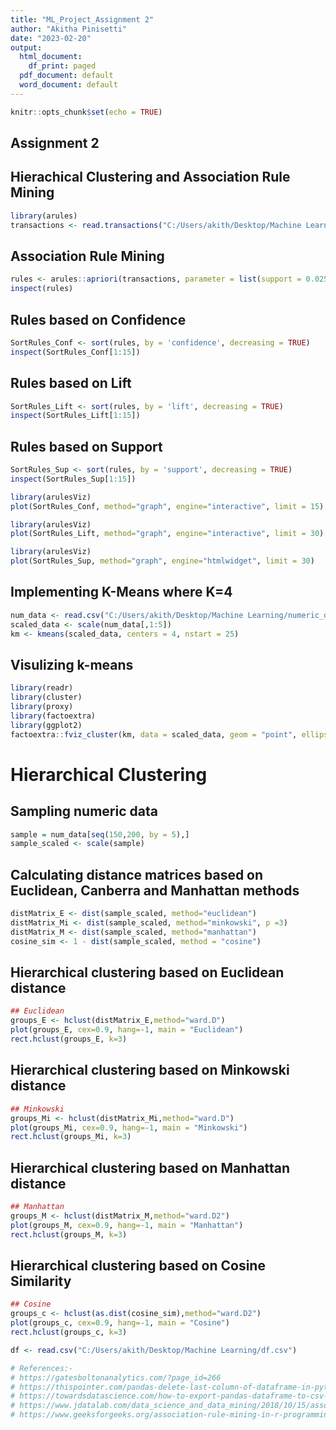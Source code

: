 ---
title: "ML_Project_Assignment 2"
author: "Akitha Pinisetti"
date: "2023-02-20"
output:
  html_document:
    df_print: paged
  pdf_document: default
  word_document: default
---

```{r setup, include=FALSE}
knitr::opts_chunk$set(echo = TRUE)
```

**Assignment 2**
----------------------------------------------------------------------------------------------------------------------------------------------------------------------------------
**Hierachical Clustering and Association Rule Mining**
--------------------------------------------------------------------------------------------------------------------------------------------------------------------------
```{r}
library(arules)
transactions <- read.transactions("C:/Users/akith/Desktop/Machine Learning/transactions_data.csv", format = "basket", rm.duplicates = FALSE, cols = NULL, sep = ",")
```
## Association Rule Mining
```{r}
rules <- arules::apriori(transactions, parameter = list(support = 0.025, confidence = 0.03, minlen = 2))
inspect(rules)
```

## Rules based on Confidence
```{r}
SortRules_Conf <- sort(rules, by = 'confidence', decreasing = TRUE)
inspect(SortRules_Conf[1:15])
```
## Rules based on Lift
```{r}
SortRules_Lift <- sort(rules, by = 'lift', decreasing = TRUE)
inspect(SortRules_Lift[1:15])
```
## Rules based on Support
```{r}
SortRules_Sup <- sort(rules, by = 'support', decreasing = TRUE)
inspect(SortRules_Sup[1:15])
```
```{r}
library(arulesViz)
plot(SortRules_Conf, method="graph", engine="interactive", limit = 15)
```
```{r}
library(arulesViz)
plot(SortRules_Lift, method="graph", engine="interactive", limit = 30)
```

```{r}
library(arulesViz)
plot(SortRules_Sup, method="graph", engine="htmlwidget", limit = 30)
```


## Implementing K-Means where K=4
```{r}
num_data <- read.csv("C:/Users/akith/Desktop/Machine Learning/numeric_df.csv")
scaled_data <- scale(num_data[,1:5])
km <- kmeans(scaled_data, centers = 4, nstart = 25)
```

## Visulizing k-means
```{r}
library(readr)
library(cluster)
library(proxy)
library(factoextra)
library(ggplot2)
factoextra::fviz_cluster(km, data = scaled_data, geom = "point", ellipse.type = "convex")
```

# Hierarchical Clustering

## Sampling numeric data
```{r}
sample = num_data[seq(150,200, by = 5),]
sample_scaled <- scale(sample)
```

## Calculating distance matrices based on Euclidean, Canberra and Manhattan methods
```{r}
distMatrix_E <- dist(sample_scaled, method="euclidean")
distMatrix_Mi <- dist(sample_scaled, method="minkowski", p =3)
distMatrix_M <- dist(sample_scaled, method="manhattan")
cosine_sim <- 1 - dist(sample_scaled, method = "cosine")
```

## Hierarchical clustering based on Euclidean distance
```{r}
## Euclidean
groups_E <- hclust(distMatrix_E,method="ward.D")
plot(groups_E, cex=0.9, hang=-1, main = "Euclidean")
rect.hclust(groups_E, k=3)
```
## Hierarchical clustering based on Minkowski distance
```{r}
## Minkowski
groups_Mi <- hclust(distMatrix_Mi,method="ward.D")
plot(groups_Mi, cex=0.9, hang=-1, main = "Minkowski")
rect.hclust(groups_Mi, k=3)
```
## Hierarchical clustering based on Manhattan distance
```{r}
## Manhattan
groups_M <- hclust(distMatrix_M,method="ward.D2")
plot(groups_M, cex=0.9, hang=-1, main = "Manhattan")
rect.hclust(groups_M, k=3)
```
## Hierarchical clustering based on Cosine Similarity 
```{r}
## Cosine
groups_c <- hclust(as.dist(cosine_sim),method="ward.D2")
plot(groups_c, cex=0.9, hang=-1, main = "Cosine")
rect.hclust(groups_c, k=3)
```

```{r}
df <- read.csv("C:/Users/akith/Desktop/Machine Learning/df.csv")
```



```{r}
# References:-
# https://gatesboltonanalytics.com/?page_id=266
# https://thispointer.com/pandas-delete-last-column-of-dataframe-in-python/
# https://towardsdatascience.com/how-to-export-pandas-dataframe-to-csv-2038e43d9c03
# https://www.jdatalab.com/data_science_and_data_mining/2018/10/15/association-rule-read-transactions.html
# https://www.geeksforgeeks.org/association-rule-mining-in-r-programming/
```
